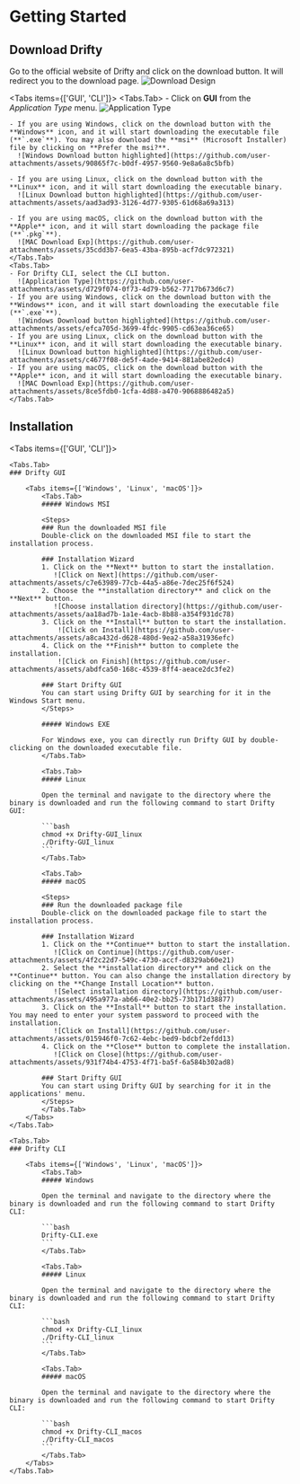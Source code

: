 
# Getting Started

## Download Drifty

Go to the official website of Drifty and click on the download button. It will redirect you to the download page.
![Download Design](https://github.com/user-attachments/assets/b42c540b-eb99-4b9c-9c2f-6143d40166f0)

<Tabs items={['GUI', 'CLI']}>
    <Tabs.Tab>
    - Click on **GUI** from the _Application Type_ menu.
      ![Application Type](https://github.com/user-attachments/assets/d729f074-0f73-4d79-b562-7717b673d6c7)

    - If you are using Windows, click on the download button with the **Windows** icon, and it will start downloading the executable file (**`.exe`**). You may also download the **msi** (Microsoft Installer) file by clicking on **Prefer the msi?**.
      ![Windows Download button highlighted](https://github.com/user-attachments/assets/90865f7c-b0df-4957-9560-9e8a6a8c5bfb)

    - If you are using Linux, click on the download button with the **Linux** icon, and it will start downloading the executable binary.
      ![Linux Download button highlighted](https://github.com/user-attachments/assets/aad3ad93-3126-4d77-9305-61d68a69a313)

    - If you are using macOS, click on the download button with the **Apple** icon, and it will start downloading the package file (**`.pkg`**).
      ![MAC Download Exp](https://github.com/user-attachments/assets/35cdd3b7-6ea5-43ba-895b-acf7dc972321)
    </Tabs.Tab>
    <Tabs.Tab>
    - For Drifty CLI, select the CLI button.
      ![Application Type](https://github.com/user-attachments/assets/d729f074-0f73-4d79-b562-7717b673d6c7)
    - If you are using Windows, click on the download button with the **Windows** icon, and it will start downloading the executable file (**`.exe`**).
      ![Windows Download button highlighted](https://github.com/user-attachments/assets/efca705d-3699-4fdc-9905-cd63ea36ce65)
    - If you are using Linux, click on the download button with the **Linux** icon, and it will start downloading the executable binary.
      ![Linux Download button highlighted](https://github.com/user-attachments/assets/c4677f08-de5f-4ade-9414-881abe82edc4)
    - If you are using macOS, click on the download button with the **Apple** icon, and it will start downloading the executable binary.
      ![MAC Download Exp](https://github.com/user-attachments/assets/8ce5fdb0-1cfa-4d88-a470-9068886482a5)
    </Tabs.Tab>

</Tabs>

## Installation

<Tabs items={['GUI', 'CLI']}>

    <Tabs.Tab>
    ### Drifty GUI

        <Tabs items={['Windows', 'Linux', 'macOS']}>
            <Tabs.Tab>
            ##### Windows MSI

            <Steps>
            ### Run the downloaded MSI file
            Double-click on the downloaded MSI file to start the installation process.

            ### Installation Wizard
            1. Click on the **Next** button to start the installation.
               ![Click on Next](https://github.com/user-attachments/assets/c7e63989-77cb-44a5-a86e-7dec25f6f524)
            2. Choose the **installation directory** and click on the **Next** button.
               ![Choose installation directory](https://github.com/user-attachments/assets/aa18ad7b-1a1e-4acb-8b88-a354f931dc78)
            3. Click on the **Install** button to start the installation.
                ![Click on Install](https://github.com/user-attachments/assets/a8ca432d-d628-480d-9ea2-a58a31936efc)
            4. Click on the **Finish** button to complete the installation.
                ![Click on Finish](https://github.com/user-attachments/assets/abdfca50-168c-4539-8ff4-aeace2dc3fe2)

            ### Start Drifty GUI
            You can start using Drifty GUI by searching for it in the Windows Start menu.
            </Steps>

            ##### Windows EXE

            For Windows exe, you can directly run Drifty GUI by double-clicking on the downloaded executable file.
            </Tabs.Tab>

            <Tabs.Tab>
            ##### Linux

            Open the terminal and navigate to the directory where the binary is downloaded and run the following command to start Drifty GUI:

            ```bash
            chmod +x Drifty-GUI_linux
            ./Drifty-GUI_linux
            ```
            </Tabs.Tab>

            <Tabs.Tab>
            ##### macOS

            <Steps>
            ### Run the downloaded package file
            Double-click on the downloaded package file to start the installation process.

            ### Installation Wizard
            1. Click on the **Continue** button to start the installation.
               ![Click on Continue](https://github.com/user-attachments/assets/4f2c22d7-549c-4730-accf-d8329ab60e21)
            2. Select the **installation directory** and click on the **Continue** button. You can also change the installation directory by clicking on the **Change Install Location** button.
               ![Select installation directory](https://github.com/user-attachments/assets/495a977a-ab66-40e2-bb25-73b171d38877)
            3. Click on the **Install** button to start the installation. You may need to enter your system password to proceed with the installation.
               ![Click on Install](https://github.com/user-attachments/assets/015946f0-7c62-4ebc-bed9-bdcbf2efdd13)
            4. Click on the **Close** button to complete the installation.
               ![Click on Close](https://github.com/user-attachments/assets/931f74b4-4753-4f71-ba5f-6a584b302ad8)

            ### Start Drifty GUI
            You can start using Drifty GUI by searching for it in the applications' menu.
            </Steps>
            </Tabs.Tab>
        </Tabs>
    </Tabs.Tab>

    <Tabs.Tab>
    ### Drifty CLI

        <Tabs items={['Windows', 'Linux', 'macOS']}>
            <Tabs.Tab>
            ##### Windows

            Open the terminal and navigate to the directory where the binary is downloaded and run the following command to start Drifty CLI:

            ```bash
            Drifty-CLI.exe
            ```
            </Tabs.Tab>

            <Tabs.Tab>
            ##### Linux

            Open the terminal and navigate to the directory where the binary is downloaded and run the following command to start Drifty CLI:

            ```bash
            chmod +x Drifty-CLI_linux
            ./Drifty-CLI_linux
            ```
            </Tabs.Tab>

            <Tabs.Tab>
            ##### macOS

            Open the terminal and navigate to the directory where the binary is downloaded and run the following command to start Drifty CLI:

            ```bash
            chmod +x Drifty-CLI_macos
            ./Drifty-CLI_macos
            ```
            </Tabs.Tab>
        </Tabs>
    </Tabs.Tab>

</Tabs>
